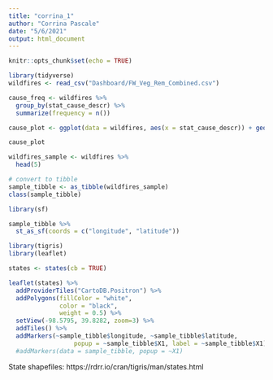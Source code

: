 ```yaml
---
title: "corrina_1"
author: "Corrina Pascale"
date: "5/6/2021"
output: html_document
---
```


```r
knitr::opts_chunk$set(echo = TRUE)
```

```r
library(tidyverse)
wildfires <- read_csv("Dashboard/FW_Veg_Rem_Combined.csv")
```

```r
cause_freq <- wildfires %>%
  group_by(stat_cause_descr) %>%
  summarize(frequency = n())

cause_plot <- ggplot(data = wildfires, aes(x = stat_cause_descr)) + geom_bar() + theme(axis.text.x = element_text(angle = 90, vjust = 0.5, hjust=1))

cause_plot
```
```r
wildfires_sample <- wildfires %>%
  head(5)

# convert to tibble 
sample_tibble <- as_tibble(wildfires_sample)
class(sample_tibble)

library(sf)

sample_tibble %>%
  st_as_sf(coords = c("longitude", "latitude"))

library(tigris)
library(leaflet)

states <- states(cb = TRUE)

leaflet(states) %>%
  addProviderTiles("CartoDB.Positron") %>%
  addPolygons(fillColor = "white",
              color = "black",
              weight = 0.5) %>%
  setView(-98.5795, 39.8282, zoom=3) %>%
  addTiles() %>%
  addMarkers(~sample_tibble$longitude, ~sample_tibble$latitude,
                  popup = ~sample_tibble$X1, label = ~sample_tibble$X1)
  #addMarkers(data = sample_tibble, popup = ~X1)
```
State shapefiles: 
https://rdrr.io/cran/tigris/man/states.html

